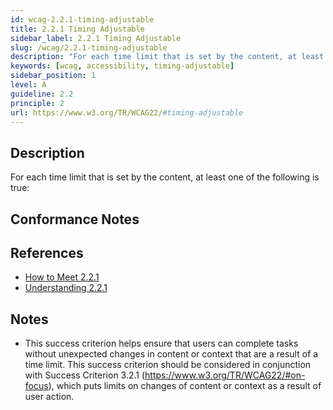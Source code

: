 ```yaml
---
id: wcag-2.2.1-timing-adjustable
title: 2.2.1 Timing Adjustable
sidebar_label: 2.2.1 Timing Adjustable
slug: /wcag/2.2.1-timing-adjustable
description: "For each time limit that is set by the content, at least one of the following is true:"
keywords: [wcag, accessibility, timing-adjustable]
sidebar_position: 1
level: A
guideline: 2.2
principle: 2
url: https://www.w3.org/TR/WCAG22/#timing-adjustable
---
```


## Description

For each time limit that is set by the content, at least one of the following is true:

## Conformance Notes

<Project name="ads">
  <Unknown></Unknown>
</Project>

<Project name="scix">
  <Support></Support>
</Project>

## References

- [How to Meet 2.2.1](https://www.w3.org/WAI/WCAG22/quickref/#timing-adjustable)
- [Understanding 2.2.1](https://www.w3.org/WAI/WCAG22/Understanding/timing-adjustable.html)

## Notes

- This success criterion helps ensure that users can complete tasks without unexpected changes in content or context that are a result of a time limit. This success criterion should be considered in conjunction with Success Criterion 3.2.1 (https://www.w3.org/TR/WCAG22/#on-focus), which puts limits on changes of content or context as a result of user action.
